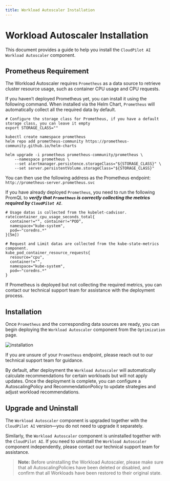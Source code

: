 ```yaml
---
title: Workload Autoscaler Installation
---
```


# Workload Autoscaler Installation

This document provides a guide to help you install the `CloudPilot AI Workload Autoscaler` component.

## Prometheus Requirement

The Workload Autoscaler requires `Prometheus` as a data source to retrieve cluster resource usage,
such as container CPU usage and CPU requests.

If you haven’t deployed Prometheus yet, you can install it using the following command. When installed via the Helm Chart,
`Prometheus` will automatically collect all the required data by default.

```shell
# Configure the storage class for Prometheus, if you have a default storage class, you can leave it empty
export STORAGE_CLASS=""

kubectl create namespace prometheus
helm repo add prometheus-community https://prometheus-community.github.io/helm-charts

helm upgrade -i prometheus prometheus-community/prometheus \
    --namespace prometheus \
    --set alertmanager.persistence.storageClass="${STORAGE_CLASS}" \
    --set server.persistentVolume.storageClass="${STORAGE_CLASS}"
```

You can then use the following address as the Prometheus endpoint:
`http://prometheus-server.prometheus.svc`

If you have already deployed `Prometheus`, you need to run the following PromQL to ***verify that `Prometheus` is correctly
collecting the metrics required by `CloudPilot AI`***.

```
# Usage datas is collected from the kubelet-cadvisor.
rate(container_cpu_usage_seconds_total{
  container!="", container!="POD",
  namespace="kube-system",
  pod=~"coredns.*"
}[5m])

# Request and Limit datas are collected from the kube-state-metrics component.
kube_pod_container_resource_requests{
  resource="cpu",
  container!="",
  namespace="kube-system",
  pod=~"coredns.*"
}
```

If Prometheus is deployed but not collecting the required metrics, you can contact our technical support team for
assistance with the deployment process.

## Installation

Once `Prometheus` and the corresponding data sources are ready, you can begin deploying the `Workload Autoscaler`
component from the `Optimization` page.

![installation](./img/installation/installation.png)

If you are unsure of your `Prometheus` endpoint, please reach out to our technical support team for guidance.

By default, after deployment the `Workload Autoscaler` will automatically calculate recommendations for certain workloads but will not apply updates.
Once the deployment is complete, you can configure a AutoscalingPolicy and RecommendationPolicy to update strategies and adjust workload recommendations.

## Upgrade and Uninstall

The `Workload Autoscaler` component is upgraded together with the `CloudPilot AI` version—you do not need to upgrade
it separately.

Similarly, the `Workload Autoscaler` component is uninstalled together with the `CloudPilot AI`. If you need
to uninstall the `Workload Autoscaler` component independently, please contact our technical support team for assistance.

> **Note:** Before uninstalling the Workload Autoscaler, please make sure that all AutoscalingPolicies have been deleted or disabled, and confirm that all Workloads have been restored to their original state.
